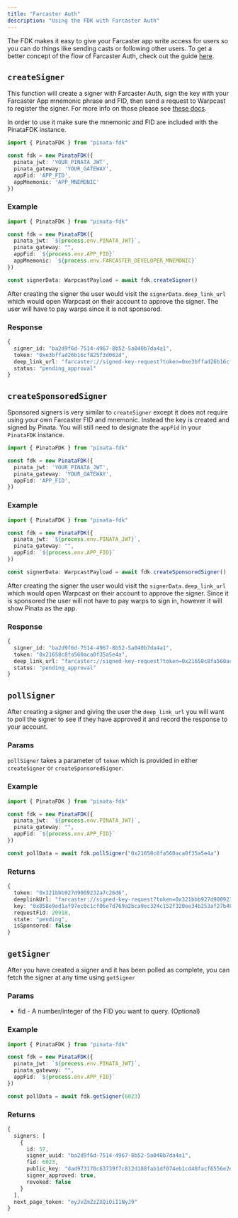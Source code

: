 ```yaml
---
title: "Farcaster Auth"
description: "Using the FDK with Farcaster Auth"
---
```


The FDK makes it easy to give your Farcaster app write access for users so you can do things like sending casts or following other users. To get a better concept of the flow of Farcaster Auth, check out the guide [here](https://docs.pinata.cloud/farcaster/farcaster-auth).

## `createSigner`

This function will create a signer with Farcaster Auth, sign the key with your Farcaster App mnemonic phrase and FID, then send a request to Warpcast to register the signer. For more info on those please see [these docs](https://docs.pinata.cloud/farcaster/farcaster-auth#getting-started). 

In order to use it make sure the mnemonic and FID are included with the PinataFDK instance.

```typescript
import { PinataFDK } from "pinata-fdk"

const fdk = new PinataFDK({
  pinata_jwt: 'YOUR_PINATA_JWT',
  pinata_gateway: 'YOUR_GATEWAY',
  appFid: 'APP_FID',
  appMnemonic: 'APP_MNEMONIC'
})
```

### Example
```typescript
import { PinataFDK } from "pinata-fdk"

const fdk = new PinataFDK({
  pinata_jwt: `${process.env.PINATA_JWT}`,
  pinata_gateway: "",
  appFid: `${process.env.APP_FID}`
  appMnemonic: `${process.env.FARCASTER_DEVELOPER_MNEMONIC}`
})

const signerData: WarpcastPayload = await fdk.createSigner() 
```

After creating the signer the user would visit the `signerData.deep_link_url` which would open Warpcast on their account to approve the signer. The user will have to pay warps since it is not sponsored.

### Response

```typescript
{
  signer_id: "ba2d9f6d-7514-4967-8b52-5a040b7da4a1",
  token: "0xe3bffad26b16cf825f3d062d",
  deep_link_url: "farcaster://signed-key-request?token=0xe3bffad26b16cf825f3d062d",
  status: "pending_approval"
}
```

## `createSponsoredSigner`

Sponsored signers is very similar to `createSigner` except it does not require using your own Farcaster FID and mnemonic. Instead the key is created and signed by Pinata. You will still need to designate the `appFid` in your `PinataFDK` instance.

```typescript
import { PinataFDK } from "pinata-fdk"

const fdk = new PinataFDK({
  pinata_jwt: 'YOUR_PINATA_JWT',
  pinata_gateway: 'YOUR_GATEWAY',
  appFid: 'APP_FID',
})
```

### Example

```typescript
import { PinataFDK } from "pinata-fdk"

const fdk = new PinataFDK({
  pinata_jwt: `${process.env.PINATA_JWT}`,
  pinata_gateway: "",
  appFid: `${process.env.APP_FID}`
})

const signerData: WarpcastPayload = await fdk.createSponsoredSigner() 
```

After creating the signer the user would visit the `signerData.deep_link_url` which would open Warpcast on their account to approve the signer. Since it is sponsored the user will not have to pay warps to sign in, however it will show Pinata as the app.

### Response

```typescript
{
  signer_id: "ba2d9f6d-7514-4967-8b52-5a040b7da4a1",
  token: "0x21658c8fa560aca0f35a5e4a",
  deep_link_url: "farcaster://signed-key-request?token=0x21658c8fa560aca0f35a5e4a",
  status: "pending_approval"
}
```

## `pollSigner`

After creating a signer and giving the user the `deep_link_url` you will want to poll the signer to see if they have approved it and record the response to your account.

### Params

`pollSigner` takes a parameter of `token` which is provided in either `createSigner` or `createSponsoredSigner`.

### Example

```typescript
import { PinataFDK } from "pinata-fdk"

const fdk = new PinataFDK({
  pinata_jwt: `${process.env.PINATA_JWT}`,
  pinata_gateway: "",
  appFid: `${process.env.APP_FID}`
})

const pollData = await fdk.pollSigner("0x21658c8fa560aca0f35a5e4a") 
```

### Returns

```typescript
{
  token: "0x321bbb927d9009232a7c26d6",
  deeplinkUrl: "farcaster://signed-key-request?token=0x321bbb927d9009232a7c26d6",
  key: "0x858e9ed1af97ec0c1cf06e7d769a2bca9ec324c152f320ee34b253af27b486f4",
  requestFid: 20918,
  state: "pending",
  isSponsored: false
}
```

## `getSigner`

After you have created a signer and it has been polled as complete, you can fetch the signer at any time using `getSigner`

### Params

- fid - A number/integer of the FID you want to query. (Optional)

### Example

```typescript
import { PinataFDK } from "pinata-fdk"

const fdk = new PinataFDK({
  pinata_jwt: `${process.env.PINATA_JWT}`,
  pinata_gateway: "",
  appFid: `${process.env.APP_FID}`
})

const pollData = await fdk.getSigner(6023) 
```
### Returns

```typescript
{
  signers: [
    {
      id: 57,
      signer_uuid: "ba2d9f6d-7514-4967-8b52-5a040b7da4a1",
      fid: 6023,
      public_key: "dad973170c63739f7c812d188fab1df074eb1cd48facf6556e2ef9cbb76b4c18",
      signer_approved: true,
      revoked: false
    }
  ],
  next_page_token: "eyJvZmZzZXQiOiI1NyJ9"
}
```

